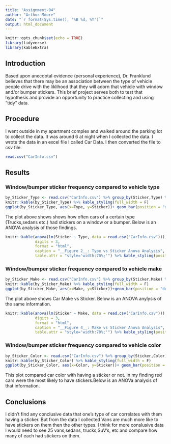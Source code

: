 ```yaml
---
title: "Assignment-04"
author: "Arthur Moore"
date: "`r format(Sys.time(), '%B %d, %Y')`"
output: html_document
---
```


<!-- (1) A setup chunk. Make sure that you have all needed packages installed -->
```r
knitr::opts_chunk$set(echo = TRUE)
library(tidyverse)
library(kableExtra)
```
   
<!-- (2) You can leave this introduction as-is -->
## Introduction  
Based upon anecdotal evidence (personal experience), Dr. Franklund believes that there may be an association between the type of vehicle people drive with the liklihood that they will adorn that vehicle with window and/or bumper stickers. This brief project serves both to test that hypothesis and provide an opportunity to practice collecting and using "tidy" data.

<!-- (3) Briefly describe what data you collected, how, when, and where you collected it, and the file name and format of your dataset. -->
## Procedure  
I went outside in my apartment complex and walked around the parking lot to collect the data. It was around 6 at night when I collected the data. I wrote the data in an excel file I called Car Data. I then converted the file to csv file.

<!-- (4) Insert an R chunk here to load your dataset into a tibble --> 
```r
read.csv("CarInfo.csv")
```


## Results

### Window/bumper sticker frequency compared to vehicle type
<!-- (5) Insert an R chunk here to analyze and plot the portion of vehicles with stickers by type -->
```r
by_Sticker_Type <- read.csv("CarInfo.csv") %>% group_by(Sticker,Type) %>% summarize(Number = n()) %>% arrange(desc(Number))
knitr::kable(by_Sticker_Type) %>% kable_styling(full_width = F)
ggplot(by_Sticker_Type, aes(x=Type, y=Sticker))+ geom_bar(position = "dodge", stat = "summary", fun="mean")
```

The plot above shows shows how often cars of a certain type (Trucks,sedans etc.) had stickers on a window or a bumper. Below is an ANOVA analysis of those findings.

<!-- (6) Write a few sentences using markdown to summarize the plot above and the ANOVA analysis that follows. --> 

```r
knitr::kable(anova(lm(Sticker ~ Type, data = read.csv("CarInfo.csv"))),
			 digits = 3, 
			 format = "html", 
			 caption = "__Figure 2__: Type vs Sticker Anova Analysis",
			 table.attr = "style='width:70%;'") %>% kable_styling(position = "center")
```

<!-- (7) Insert an R chunk here to perform a one-way ANOVA analysis comparing sticker presence vs. car type. --> 

### Window/bumper sticker frequency compared to vehicle make
<!-- (8) Insert an R chunk here to analyze and plot the portion of vehicles with stickers by make. -->
```r
by_Sticker_Make <- read.csv("CarInfo.csv") %>% group_by(Sticker,Make) %>% summarize(Number = n()) %>% arrange(desc(Number))
knitr::kable(by_Sticker_Make) %>% kable_styling(full_width = F)
ggplot(by_Sticker_Make, aes(x=Make, y=Sticker))+geom_bar(position = "dodge", stat = "summary", fun="mean")
```

The plot above shows Car Make vs Sticker. Below is an ANOVA anylysis of the same information.
<!-- (9) Write a few sentences using markdown to summarize the plot above and the ANOVA analysis that follows. --> 

```r
knitr::kable(anova(lm(Sticker ~ Make, data = read.csv("CarInfo.csv"))),
			 digits = 3, 
			 format = "html", 
			 caption = "__Figure 4__: Make vs Sticker Anova Analysis",
			 table.attr = "style='width:70%;'") %>% kable_styling(position = "center")
```

<!-- (10) Insert an R chunk here to perform a one-way ANOVA analysis comparing sticker presence vs. car make. --> 

### Window/bumper sticker frequency compared to vehicle color
<!-- (11) Insert an R chunk here to analyze and plot the portion of vehicles with stickers by color. -->
```r
by_Sticker_Color <- read.csv("CarInfo.csv") %>% group_by(Sticker,Color) %>% summarize(Number = n()) %>% arrange(desc(Number))
knitr::kable(by_Sticker_Color) %>% kable_styling(full_width = F)
ggplot(by_Sticker_Color, aes(x=Color, y=Sticker))+ geom_bar(position = "dodge", stat = "summary", fun="mean")
```
This plot compared car color with having a sticker or not. In my finding red cars were the most likely to have stickers.Below is an ANOVa analysis of that information.

<!-- (12) Write a few sentences using markdown to summarize the plot above and the ANOVA analysis that follows. --> 


<!-- (13) Insert an R chunk here to perform a one-way ANOVA analysis comparing sticker presence vs. car color. --> 



## Conclusions
<!-- (14) Wrap up your assignment with a brief discussion of what you found. Did you find any evidence to support Dr. Franklund's initial hypothesis? How do you interpret your findings? --> 
I didn't find any conclusive data that one's type of car correlates with them having a sticker. But from the data I collected Vans are much more like to have stickers on them then the other types. I think for more conslusive data I would need to see 25 vans,sedans, trucks,SuV's, etc and compare how many of each had stickers on them.
